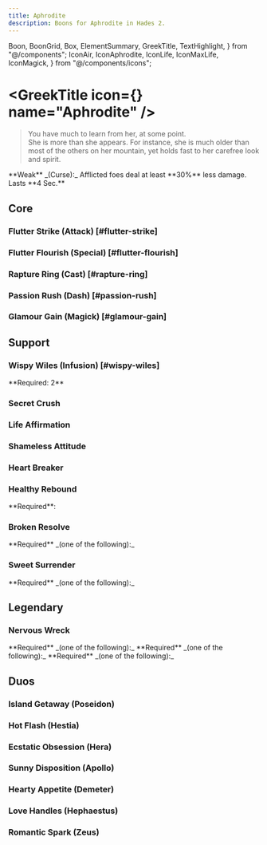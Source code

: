 ```yaml
---
title: Aphrodite
description: Boons for Aphrodite in Hades 2.
---
```


  Boon,
  BoonGrid,
  Box,
  ElementSummary,
  GreekTitle,
  TextHighlight,
} from "@/components";
  IconAir,
  IconAphrodite,
  IconLife,
  IconMaxLife,
  IconMagick,
} from "@/components/icons";


# <GreekTitle icon={<IconAphrodite />} name="Aphrodite" />

> You have much to learn from her, at some point.\
> She is more than she appears. For instance, she is much older than most of the others on her mountain, yet holds fast to her carefree look and spirit.

<Box className="mt-4">
  **Weak** _(Curse):_ Afflicted foes deal at least **30%** less damage. Lasts
  **4 Sec.**
</Box>

<ElementSummary boons={DbBoons.Aphrodite} />

## Core

### Flutter Strike (Attack) [#flutter-strike]

<Boon boon={DbBoons.Aphrodite.flutterStrike} />

### Flutter Flourish (Special) [#flutter-flourish]

<Boon boon={DbBoons.Aphrodite.flutterFlourish} />

### Rapture Ring (Cast) [#rapture-ring]

<Boon boon={DbBoons.Aphrodite.raptureRing} />

### Passion Rush (Dash) [#passion-rush]

<Boon boon={DbBoons.Aphrodite.passionRush} />

### Glamour Gain (Magick) [#glamour-gain]

<Boon boon={DbBoons.Aphrodite.glamourGain} />

## Support

### <TextHighlight type="infusion">Wispy Wiles (Infusion)</TextHighlight> [#wispy-wiles]

<Boon boon={DbBoons.Aphrodite.wispyWiles} />

<Callout>
  **Required: 2** <IconAir />
</Callout>

### Secret Crush

<Boon boon={DbBoons.Aphrodite.secretCrush} />

### Life Affirmation

<Boon boon={DbBoons.Aphrodite.lifeAffirmation} />

### Shameless Attitude

<Boon boon={DbBoons.Aphrodite.shamelessAttitude} />

### Heart Breaker

<Boon boon={DbBoons.Aphrodite.heartBreaker} />

### Healthy Rebound

<Boon boon={DbBoons.Aphrodite.healthyRebound} />

<Callout>
  **Required**:
  <BoonGrid boons={[DbBoons.Aphrodite.shamelessAttitude]} />
</Callout>

### Broken Resolve

<Boon boon={DbBoons.Aphrodite.brokenResolve} />

<Callout>
  **Required** _(one of the following):_
  <BoonGrid
    boons={[
      DbBoons.Aphrodite.raptureRing,
      DbBoons.Aphrodite.passionRush,
      DbBoons.Aphrodite.glamourGain,
    ]}
  />
</Callout>

### Sweet Surrender

<Boon boon={DbBoons.Aphrodite.sweetSurrender} />

<Callout>
  **Required** _(one of the following):_
  <BoonGrid
    boons={[
      DbBoons.Aphrodite.raptureRing,
      DbBoons.Aphrodite.passionRush,
      DbBoons.Aphrodite.glamourGain,
    ]}
  />
</Callout>

## <TextHighlight type="legendary">Legendary</TextHighlight>

### <TextHighlight type="legendary">Nervous Wreck</TextHighlight>

<Boon boon={DbBoons.Aphrodite.nervousWreck} />

<Callout>
  **Required** _(one of the following):_
  <BoonGrid
    boons={[
      DbBoons.Aphrodite.raptureRing,
      DbBoons.Aphrodite.passionRush,
      DbBoons.Aphrodite.glamourGain,
    ]}
  />
</Callout>

<Callout>
  **Required** _(one of the following):_
  <BoonGrid
    boons={[DbBoons.Aphrodite.flutterStrike, DbBoons.Aphrodite.flutterFlourish]}
  />
</Callout>

<Callout>
  **Required** _(one of the following):_
  <BoonGrid
    boons={[
      DbBoons.Aphrodite.brokenResolve,
      DbBoons.Aphrodite.sweetSurrender,
      DbBoons.Aphrodite.shamelessAttitude,
      DbBoons.Aphrodite.secretCrush,
    ]}
  />
</Callout>

## <TextHighlight type="duo">Duos</TextHighlight>

### <TextHighlight type="duo">Island Getaway</TextHighlight> (Poseidon)

<IslandGetaway />

### <TextHighlight type="duo">Hot Flash</TextHighlight> (Hestia)

<HotFlash />

### <TextHighlight type="duo">Ecstatic Obsession</TextHighlight> (Hera)

<EcstaticObsession />

### <TextHighlight type="duo">Sunny Disposition</TextHighlight> (Apollo)

<SunnyDisposition />

### <TextHighlight type="duo">Hearty Appetite</TextHighlight> (Demeter)

<HeartyAppetite />

### <TextHighlight type="duo">Love Handles</TextHighlight> (Hephaestus)

<LoveHandles />

### <TextHighlight type="duo">Romantic Spark</TextHighlight> (Zeus)

<RomanticSpark />
